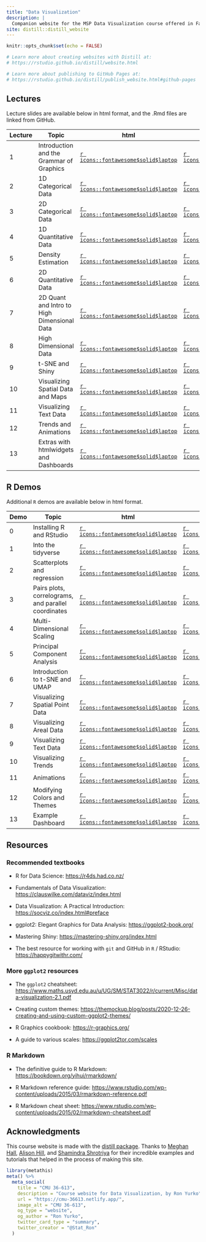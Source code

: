 ```yaml
---
title: "Data Visualization"
description: |
  Companion website for the MSP Data Visualization course offered in Fall 2022 Mini 1 and taught by Professor Ron Yurko.
site: distill::distill_website
---
```


```r
knitr::opts_chunk$set(echo = FALSE)

# Learn more about creating websites with Distill at:
# https://rstudio.github.io/distill/website.html

# Learn more about publishing to GitHub Pages at:
# https://rstudio.github.io/distill/publish_website.html#github-pages

```


## Lectures

Lecture slides are available below in html format, and the .Rmd files are linked from GitHub.

| Lecture | Topic                         | html                                                                               | Rmd                                                                                                              |
|-----------|-----------------------------------------|-----------|-----------|
| 1       | Introduction and the Grammar of Graphics | [`r icons::fontawesome$solid$laptop`](https://cmu-36613.netlify.app/slides/Lec1#1) | [`r icons::fontawesome$brands$github`](https://github.com/ryurko/DataViz-36613-Fall22/blob/main/slides/Lec1.Rmd) |
| 2       | 1D Categorical Data | [`r icons::fontawesome$solid$laptop`](https://cmu-36613.netlify.app/slides/Lec2#1) | [`r icons::fontawesome$brands$github`](https://github.com/ryurko/DataViz-36613-Fall22/blob/main/slides/Lec2.Rmd) |
| 3       | 2D Categorical Data | [`r icons::fontawesome$solid$laptop`](https://cmu-36613.netlify.app/slides/Lec3#1) | [`r icons::fontawesome$brands$github`](https://github.com/ryurko/DataViz-36613-Fall22/blob/main/slides/Lec3.Rmd) |
| 4       | 1D Quantitative Data | [`r icons::fontawesome$solid$laptop`](https://cmu-36613.netlify.app/slides/Lec4#1) | [`r icons::fontawesome$brands$github`](https://github.com/ryurko/DataViz-36613-Fall22/blob/main/slides/Lec4.Rmd) |
| 5       | Density Estimation | [`r icons::fontawesome$solid$laptop`](https://cmu-36613.netlify.app/slides/Lec5#1) | [`r icons::fontawesome$brands$github`](https://github.com/ryurko/DataViz-36613-Fall22/blob/main/slides/Lec5.Rmd) |
| 6       | 2D Quantitative Data | [`r icons::fontawesome$solid$laptop`](https://cmu-36613.netlify.app/slides/Lec6#1) | [`r icons::fontawesome$brands$github`](https://github.com/ryurko/DataViz-36613-Fall22/blob/main/slides/Lec6.Rmd) |
| 7       | 2D Quant and Intro to High Dimensional Data | [`r icons::fontawesome$solid$laptop`](https://cmu-36613.netlify.app/slides/Lec7#1) | [`r icons::fontawesome$brands$github`](https://github.com/ryurko/DataViz-36613-Fall22/blob/main/slides/Lec7.Rmd) |
| 8       | High Dimensional Data | [`r icons::fontawesome$solid$laptop`](https://cmu-36613.netlify.app/slides/Lec8#1) | [`r icons::fontawesome$brands$github`](https://github.com/ryurko/DataViz-36613-Fall22/blob/main/slides/Lec8.Rmd) |
| 9       | t-SNE and Shiny | [`r icons::fontawesome$solid$laptop`](https://cmu-36613.netlify.app/slides/Lec9#1) | [`r icons::fontawesome$brands$github`](https://github.com/ryurko/DataViz-36613-Fall22/blob/main/slides/Lec9.Rmd) |
| 10       | Visualizing Spatial Data and Maps | [`r icons::fontawesome$solid$laptop`](https://cmu-36613.netlify.app/slides/Lec10#1) | [`r icons::fontawesome$brands$github`](https://github.com/ryurko/DataViz-36613-Fall22/blob/main/slides/Lec10.Rmd) |
| 11       | Visualizing Text Data | [`r icons::fontawesome$solid$laptop`](https://cmu-36613.netlify.app/slides/Lec11#1) | [`r icons::fontawesome$brands$github`](https://github.com/ryurko/DataViz-36613-Fall22/blob/main/slides/Lec11.Rmd) |
| 12       | Trends and Animations | [`r icons::fontawesome$solid$laptop`](https://cmu-36613.netlify.app/slides/Lec12#1) | [`r icons::fontawesome$brands$github`](https://github.com/ryurko/DataViz-36613-Fall22/blob/main/slides/Lec12.Rmd) |
| 13       | Extras with htmlwidgets and Dashboards | [`r icons::fontawesome$solid$laptop`](https://cmu-36613.netlify.app/slides/Lec13#1) | [`r icons::fontawesome$brands$github`](https://github.com/ryurko/DataViz-36613-Fall22/blob/main/slides/Lec13.Rmd) |
 

## R Demos

Additional `R` demos are available below in html format.

| Demo | Topic                         | html                                                                               | Rmd                                                                                                              |
|-----------|-----------------------------------------|-----------|-----------|
| 0       | Installing R and RStudio | [`r icons::fontawesome$solid$laptop`](https://cmu-36613.netlify.app/demos/Demo0.html) | [`r icons::fontawesome$brands$github`](https://github.com/ryurko/DataViz-36613-Fall22/blob/main/demos/Demo0.Rmd) |
| 1       | Into the tidyverse | [`r icons::fontawesome$solid$laptop`](https://cmu-36613.netlify.app/demos/Demo1.html) | [`r icons::fontawesome$brands$github`](https://github.com/ryurko/DataViz-36613-Fall22/blob/main/demos/Demo1.Rmd) |
| 2       | Scatterplots and regression | [`r icons::fontawesome$solid$laptop`](https://cmu-36613.netlify.app/demos/Demo2.html) | [`r icons::fontawesome$brands$github`](https://github.com/ryurko/DataViz-36613-Fall22/blob/main/demos/Demo2.Rmd) |
| 3       | Pairs plots, correlograms, and parallel coordinates | [`r icons::fontawesome$solid$laptop`](https://cmu-36613.netlify.app/demos/Demo3.html) | [`r icons::fontawesome$brands$github`](https://github.com/ryurko/DataViz-36613-Fall22/blob/main/demos/Demo3.Rmd) |
| 4       | Multi-Dimensional Scaling | [`r icons::fontawesome$solid$laptop`](https://cmu-36613.netlify.app/demos/Demo4.html) | [`r icons::fontawesome$brands$github`](https://github.com/ryurko/DataViz-36613-Fall22/blob/main/demos/Demo4.Rmd) |
| 5       | Principal Component Analysis | [`r icons::fontawesome$solid$laptop`](https://cmu-36613.netlify.app/demos/Demo5.html) | [`r icons::fontawesome$brands$github`](https://github.com/ryurko/DataViz-36613-Fall22/blob/main/demos/Demo5.Rmd) |
| 6       | Introduction to t-SNE and UMAP | [`r icons::fontawesome$solid$laptop`](https://cmu-36613.netlify.app/demos/Demo6.html) | [`r icons::fontawesome$brands$github`](https://github.com/ryurko/DataViz-36613-Fall22/blob/main/demos/Demo6.Rmd) |
| 7       | Visualizing Spatial Point Data | [`r icons::fontawesome$solid$laptop`](https://cmu-36613.netlify.app/demos/Demo7.html) | [`r icons::fontawesome$brands$github`](https://github.com/ryurko/DataViz-36613-Fall22/blob/main/demos/Demo7.Rmd) |
| 8       | Visualizing Areal Data | [`r icons::fontawesome$solid$laptop`](https://cmu-36613.netlify.app/demos/Demo8.html) | [`r icons::fontawesome$brands$github`](https://github.com/ryurko/DataViz-36613-Fall22/blob/main/demos/Demo8.Rmd) |
| 9       | Visualizing Text Data | [`r icons::fontawesome$solid$laptop`](https://cmu-36613.netlify.app/demos/Demo9.html) | [`r icons::fontawesome$brands$github`](https://github.com/ryurko/DataViz-36613-Fall22/blob/main/demos/Demo9.Rmd) |
| 10      | Visualizing Trends | [`r icons::fontawesome$solid$laptop`](https://cmu-36613.netlify.app/demos/Demo10.html) | [`r icons::fontawesome$brands$github`](https://github.com/ryurko/DataViz-36613-Fall22/blob/main/demos/Demo10.Rmd) |
| 11      | Animations | [`r icons::fontawesome$solid$laptop`](https://cmu-36613.netlify.app/demos/Demo11.html) | [`r icons::fontawesome$brands$github`](https://github.com/ryurko/DataViz-36613-Fall22/blob/main/demos/Demo11.Rmd) |
| 12      | Modifying Colors and Themes | [`r icons::fontawesome$solid$laptop`](https://cmu-36613.netlify.app/demos/Demo12.html) | [`r icons::fontawesome$brands$github`](https://github.com/ryurko/DataViz-36613-Fall22/blob/main/demos/Demo12.Rmd) |
| 13      | Example Dashboard | [`r icons::fontawesome$solid$laptop`](https://cmu-36613.netlify.app/demos/DashboardDemo.html) | [`r icons::fontawesome$brands$github`](https://github.com/ryurko/DataViz-36613-Fall22/blob/main/demos/DashboardDemo.Rmd) |



## Resources

### Recommended textbooks

-   R for Data Science: <https://r4ds.had.co.nz/>

-   Fundamentals of Data Visualization: <https://clauswilke.com/dataviz/index.html>

-   Data Visualization: A Practical Introduction: <https://socviz.co/index.html#preface>

-   ggplot2: Elegant Graphics for Data Analysis: <https://ggplot2-book.org/>

-   Mastering Shiny: <https://mastering-shiny.org/index.html>

-   The best resource for working with `git` and GitHub in `R` / RStudio: <https://happygitwithr.com/>

### More `ggplot2` resources

-   The `ggplot2` cheatsheet: <https://www.maths.usyd.edu.au/u/UG/SM/STAT3022/r/current/Misc/data-visualization-2.1.pdf>

-   Creating custom themes: <https://themockup.blog/posts/2020-12-26-creating-and-using-custom-ggplot2-themes/>

-   R Graphics cookbook: <https://r-graphics.org/>

-   A guide to various scales: <https://ggplot2tor.com/scales>

### R Markdown

-   The definitive guide to R Markdown: <https://bookdown.org/yihui/rmarkdown/>

-   R Markdown reference guide: <https://www.rstudio.com/wp-content/uploads/2015/03/rmarkdown-reference.pdf>

-   R Markdown cheat sheet: <https://www.rstudio.com/wp-content/uploads/2015/02/rmarkdown-cheatsheet.pdf>

## Acknowledgments {.appendix}

This course website is made with the [distill package](https://rstudio.github.io/distill/). Thanks to [Meghan Hall](https://meghan.rbind.io/), [Alison Hill](https://rstudio-education.github.io/teaching-in-production/), and [Shamindra Shrotriya](https://www.shamindras.com/posts/2019-07-11-shrotriya2019distillpt1/) for their incredible examples and tutorials that helped in the process of making this site.

```r
library(metathis)
meta() %>%
  meta_social(
    title = "CMU 36-613",
    description = "Course website for Data Visualization, by Ron Yurko",
    url = "https://cmu-36613.netlify.app/",
    image_alt = "CMU 36-613",
    og_type = "website",
    og_author = "Ron Yurko",
    twitter_card_type = "summary",
    twitter_creator = "@Stat_Ron"
  )
```
